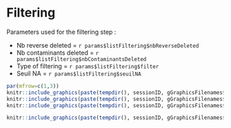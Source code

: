 # Filtering
                    
Parameters used for the filtering step :

* Nb reverse deleted = `r params$listFiltering$nbReverseDeleted`
* Nb contaminants deleted = `r params$listFiltering$nbContaminantsDeleted`
* Type of filtering = `r params$listFiltering$filter`
* Seuil NA = `r params$listFiltering$seuilNA`


```r
par(mfrow=c(1,3))
knitr::include_graphics(paste(tempdir(), sessionID, gGraphicsFilenames$histoMV_Image_DS_BeforeFiltering, sep="/"))
knitr::include_graphics(paste(tempdir(), sessionID, gGraphicsFilenames$histo_missvalues_per_lines_DS_BeforeFiltering, sep="/"))
knitr::include_graphics(paste(tempdir(), sessionID, gGraphicsFilenames$histo_missvalues_per_lines_per_conditions_DS_BeforeFiltering, sep="/"))

knitr::include_graphics(paste(tempdir(), sessionID, gGraphicsFilenames$propContRev, sep="/"))
```


